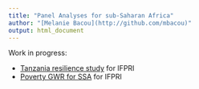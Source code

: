```yaml
---
title: "Panel Analyses for sub-Saharan Africa"
author: "[Melanie Bacou](http://github.com/mbacou)"
output: html_document
---
```


Work in progress:

* [Tanzania resilience study](./R/2016-resilience.nb.html) for IFPRI
* [Poverty GWR for SSA](./R/2016-poverty.nb.html) for IFPRI
